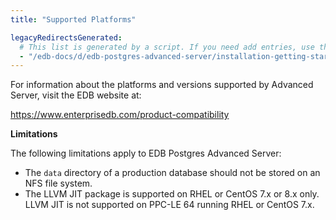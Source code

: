 ```yaml
---
title: "Supported Platforms"

legacyRedirectsGenerated:
  # This list is generated by a script. If you need add entries, use the `legacyRedirects` key.
  - "/edb-docs/d/edb-postgres-advanced-server/installation-getting-started/installation-guide-for-linux/13/supported_platforms.html"
---
```


<div id="supported_platorms" class="registered_link"></div>

For information about the platforms and versions supported by Advanced Server, visit the EDB website at:

<https://www.enterprisedb.com/product-compatibility>

**Limitations**

The following limitations apply to EDB Postgres Advanced Server:

-   The `data` directory of a production database should not be stored on an NFS file system.
-   The LLVM JIT package is supported on RHEL or CentOS 7.x or 8.x only. LLVM JIT is not supported on PPC-LE 64 running RHEL or CentOS 7.x.
